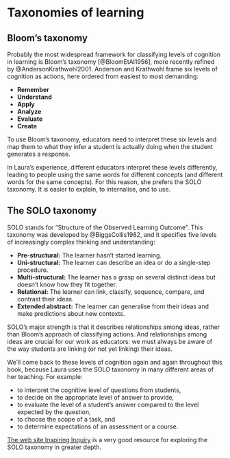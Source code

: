 # Taxonomies of learning {#sec-learning-taxonomies}

## Bloom's taxonomy

Probably the most widespread framework for classifying levels of cognition in learning is Bloom's taxonomy [@BloomEtAl1956], more recently refined by @AndersonKrathwohl2001.
Anderson and Krathwohl frame six levels of cognition as actions, here ordered from easiest to most demanding:

- **Remember**
- **Understand**
- **Apply**
- **Analyze**
- **Evaluate**
- **Create**

<!-- Each of these actions implicates a different degree of cognitive involvement. -->

To use Bloom's taxonomy, educators need to interpret these six levels and map them to what they infer a student is actually doing when the student generates a response.

In Laura's experience, different educators interpret these levels differently, leading to people using the same words for different concepts (and different words for the same concepts).
For this reason, she prefers the SOLO taxonomy. 
It is easier to explain, to internalise, and to use.


## The SOLO taxonomy {#sec-solo}

SOLO stands for "Structure of the Observed Learning Outcome".
This taxonomy was developed by @BiggsCollis1982, and it specifies five levels of increasingly complex thinking and understanding:

- **Pre-structural:** The learner hasn't started learning.
- **Uni-structural:** The learner can describe an idea or do a single-step procedure.
- **Multi-structural:** The learner has a grasp on several distinct ideas but doesn't know how they fit together.
- **Relational:** The learner can link, classify, sequence, compare, and contrast their ideas.
- **Extended abstract:** The learner can generalise from their ideas and make predictions about new contexts.

SOLO's major strength is that it describes relationships among ideas, rather than Bloom's approach of classifying actions.
And relationships among ideas are crucial for our work as educators: we must always be aware of the way students are linking (or not yet linking) their ideas.

We'll come back to these levels of cognition again and again throughout this book, because Laura uses the SOLO taxonomy in many different areas of her teaching.
For example:

- to interpret the cognitive level of questions from students,
- to decide on the appropriate level of answer to provide,
- to evaluate the level of a student's answer compared to the level expected by the question,
- to choose the scope of a task, and
- to determine expectations of an assessment or a course.

[The web site Inspiring Inquiry](https://www.inspiringinquiry.com/learningteaching/toolsstrategies/solo-taxonomy) is a very good resource for exploring the SOLO taxonomy in greater depth.


<!-- Updated by @AndersonKrathwohl2001. -->

<!-- Anderson and Krathwohl's [-@AndersonKrathwohl2001] updated version. -->

<!-- Updates [@AndersonKrathwohl2001]. -->

<!-- In-text page reference to @AndersonKrathwohl2001 [p. 1]. -->

<!-- In-paren pageref [@AndersonKrathwohl2001, pp. 1–5]. -->